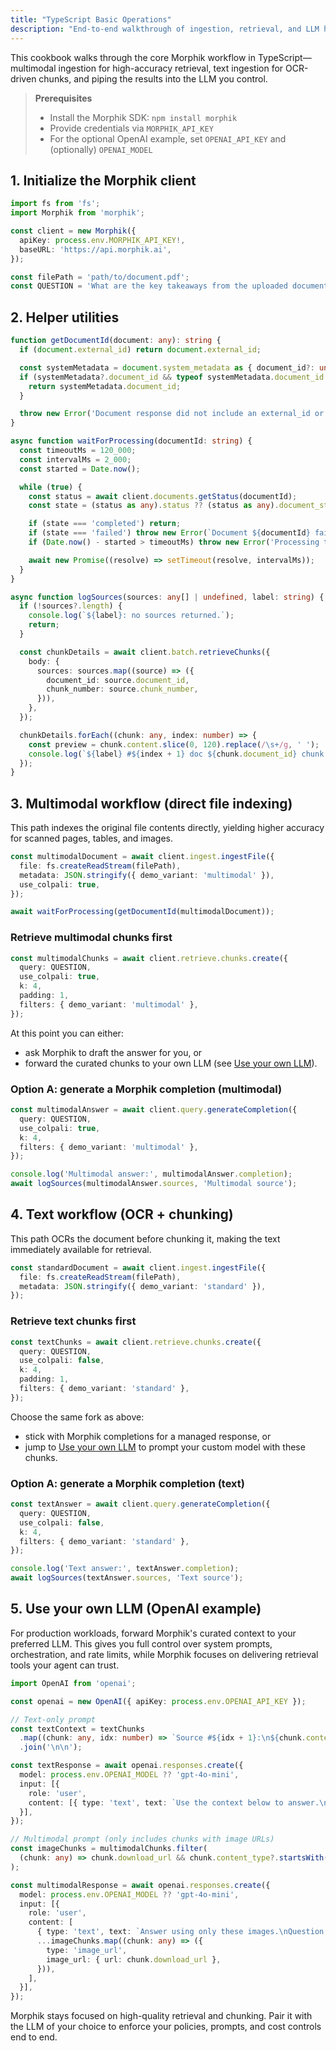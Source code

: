 ```yaml
---
title: "TypeScript Basic Operations"
description: "End-to-end walkthrough of ingestion, retrieval, and LLM handoff with the Morphik TypeScript SDK."
---
```

This cookbook walks through the core Morphik workflow in TypeScript—multimodal ingestion for high-accuracy retrieval, text ingestion for OCR-driven chunks, and piping the results into the LLM you control.

> **Prerequisites**
> - Install the Morphik SDK: `npm install morphik`
> - Provide credentials via `MORPHIK_API_KEY`
> - For the optional OpenAI example, set `OPENAI_API_KEY` and (optionally) `OPENAI_MODEL`

## 1. Initialize the Morphik client

```ts
import fs from 'fs';
import Morphik from 'morphik';

const client = new Morphik({
  apiKey: process.env.MORPHIK_API_KEY!,
  baseURL: 'https://api.morphik.ai',
});

const filePath = 'path/to/document.pdf';
const QUESTION = 'What are the key takeaways from the uploaded document?';
```

## 2. Helper utilities

```ts
function getDocumentId(document: any): string {
  if (document.external_id) return document.external_id;

  const systemMetadata = document.system_metadata as { document_id?: unknown } | undefined;
  if (systemMetadata?.document_id && typeof systemMetadata.document_id === 'string') {
    return systemMetadata.document_id;
  }

  throw new Error('Document response did not include an external_id or document_id.');
}

async function waitForProcessing(documentId: string) {
  const timeoutMs = 120_000;
  const intervalMs = 2_000;
  const started = Date.now();

  while (true) {
    const status = await client.documents.getStatus(documentId);
    const state = (status as any).status ?? (status as any).document_status;

    if (state === 'completed') return;
    if (state === 'failed') throw new Error(`Document ${documentId} failed to process.`);
    if (Date.now() - started > timeoutMs) throw new Error('Processing timed out.');

    await new Promise((resolve) => setTimeout(resolve, intervalMs));
  }
}

async function logSources(sources: any[] | undefined, label: string) {
  if (!sources?.length) {
    console.log(`${label}: no sources returned.`);
    return;
  }

  const chunkDetails = await client.batch.retrieveChunks({
    body: {
      sources: sources.map((source) => ({
        document_id: source.document_id,
        chunk_number: source.chunk_number,
      })),
    },
  });

  chunkDetails.forEach((chunk: any, index: number) => {
    const preview = chunk.content.slice(0, 120).replace(/\s+/g, ' ');
    console.log(`${label} #${index + 1} doc ${chunk.document_id} chunk ${chunk.chunk_number}: ${preview}`);
  });
}
```

## 3. Multimodal workflow (direct file indexing)

This path indexes the original file contents directly, yielding higher accuracy for scanned pages, tables, and images.

```ts
const multimodalDocument = await client.ingest.ingestFile({
  file: fs.createReadStream(filePath),
  metadata: JSON.stringify({ demo_variant: 'multimodal' }),
  use_colpali: true,
});

await waitForProcessing(getDocumentId(multimodalDocument));
```

### Retrieve multimodal chunks first

```ts
const multimodalChunks = await client.retrieve.chunks.create({
  query: QUESTION,
  use_colpali: true,
  k: 4,
  padding: 1,
  filters: { demo_variant: 'multimodal' },
});
```

At this point you can either:
- ask Morphik to draft the answer for you, or
- forward the curated chunks to your own LLM (see [Use your own LLM](#5-use-your-own-llm-openai-example)).

### Option A: generate a Morphik completion (multimodal)

```ts
const multimodalAnswer = await client.query.generateCompletion({
  query: QUESTION,
  use_colpali: true,
  k: 4,
  filters: { demo_variant: 'multimodal' },
});

console.log('Multimodal answer:', multimodalAnswer.completion);
await logSources(multimodalAnswer.sources, 'Multimodal source');
```

## 4. Text workflow (OCR + chunking)

This path OCRs the document before chunking it, making the text immediately available for retrieval.

```ts
const standardDocument = await client.ingest.ingestFile({
  file: fs.createReadStream(filePath),
  metadata: JSON.stringify({ demo_variant: 'standard' }),
});
```

### Retrieve text chunks first

```ts
const textChunks = await client.retrieve.chunks.create({
  query: QUESTION,
  use_colpali: false,
  k: 4,
  padding: 1,
  filters: { demo_variant: 'standard' },
});
```

Choose the same fork as above:
- stick with Morphik completions for a managed response, or
- jump to [Use your own LLM](#5-use-your-own-llm-openai-example) to prompt your custom model with these chunks.

### Option A: generate a Morphik completion (text)

```ts
const textAnswer = await client.query.generateCompletion({
  query: QUESTION,
  use_colpali: false,
  k: 4,
  filters: { demo_variant: 'standard' },
});

console.log('Text answer:', textAnswer.completion);
await logSources(textAnswer.sources, 'Text source');
```

## 5. Use your own LLM (OpenAI example)

For production workloads, forward Morphik's curated context to your preferred LLM. This gives you full control over system prompts, orchestration, and rate limits, while Morphik focuses on delivering retrieval tools your agent can trust.

```ts
import OpenAI from 'openai';

const openai = new OpenAI({ apiKey: process.env.OPENAI_API_KEY });

// Text-only prompt
const textContext = textChunks
  .map((chunk: any, idx: number) => `Source #${idx + 1}:\n${chunk.content}`)
  .join('\n\n');

const textResponse = await openai.responses.create({
  model: process.env.OPENAI_MODEL ?? 'gpt-4o-mini',
  input: [{
    role: 'user',
    content: [{ type: 'text', text: `Use the context below to answer.\n\n${textContext}\n\nQuestion: ${QUESTION}` }],
  }],
});

// Multimodal prompt (only includes chunks with image URLs)
const imageChunks = multimodalChunks.filter(
  (chunk: any) => chunk.download_url && chunk.content_type?.startsWith('image/'),
);

const multimodalResponse = await openai.responses.create({
  model: process.env.OPENAI_MODEL ?? 'gpt-4o-mini',
  input: [{
    role: 'user',
    content: [
      { type: 'text', text: `Answer using only these images.\nQuestion: ${QUESTION}` },
      ...imageChunks.map((chunk: any) => ({
        type: 'image_url',
        image_url: { url: chunk.download_url },
      })),
    ],
  }],
});
```

Morphik stays focused on high-quality retrieval and chunking. Pair it with the LLM of your choice to enforce your policies, prompts, and cost controls end to end.
